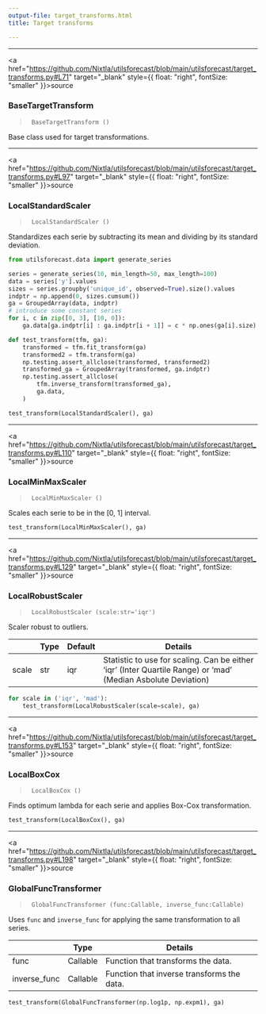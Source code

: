 ```yaml
---
output-file: target_transforms.html
title: Target transforms

---
```


------------------------------------------------------------------------

<a
href="https://github.com/Nixtla/utilsforecast/blob/main/utilsforecast/target_transforms.py#L71"
target="_blank" style={{ float: "right", fontSize: "smaller" }}>source</a>

### BaseTargetTransform

> ``` text
>  BaseTargetTransform ()
> ```

Base class used for target transformations.

------------------------------------------------------------------------

<a
href="https://github.com/Nixtla/utilsforecast/blob/main/utilsforecast/target_transforms.py#L97"
target="_blank" style={{ float: "right", fontSize: "smaller" }}>source</a>

### LocalStandardScaler

> ``` text
>  LocalStandardScaler ()
> ```

Standardizes each serie by subtracting its mean and dividing by its
standard deviation.

```python
from utilsforecast.data import generate_series
```


```python
series = generate_series(10, min_length=50, max_length=100)
data = series['y'].values
sizes = series.groupby('unique_id', observed=True).size().values
indptr = np.append(0, sizes.cumsum())
ga = GroupedArray(data, indptr)
# introduce some constant series
for i, c in zip([0, 3], [10, 0]):
    ga.data[ga.indptr[i] : ga.indptr[i + 1]] = c * np.ones(ga[i].size)
```


```python
def test_transform(tfm, ga):
    transformed = tfm.fit_transform(ga)
    transformed2 = tfm.transform(ga)
    np.testing.assert_allclose(transformed, transformed2)
    transformed_ga = GroupedArray(transformed, ga.indptr)
    np.testing.assert_allclose(
        tfm.inverse_transform(transformed_ga),
        ga.data,
    )
```


```python
test_transform(LocalStandardScaler(), ga)
```

------------------------------------------------------------------------

<a
href="https://github.com/Nixtla/utilsforecast/blob/main/utilsforecast/target_transforms.py#L110"
target="_blank" style={{ float: "right", fontSize: "smaller" }}>source</a>

### LocalMinMaxScaler

> ``` text
>  LocalMinMaxScaler ()
> ```

Scales each serie to be in the \[0, 1\] interval.

```python
test_transform(LocalMinMaxScaler(), ga)
```

------------------------------------------------------------------------

<a
href="https://github.com/Nixtla/utilsforecast/blob/main/utilsforecast/target_transforms.py#L129"
target="_blank" style={{ float: "right", fontSize: "smaller" }}>source</a>

### LocalRobustScaler

> ``` text
>  LocalRobustScaler (scale:str='iqr')
> ```

Scaler robust to outliers.

|       | **Type** | **Default** | **Details**                                                                                                   |
|------|------------------|-------------------------|-------------------------|
| scale | str      | iqr         | Statistic to use for scaling. Can be either ‘iqr’ (Inter Quartile Range) or ‘mad’ (Median Asbolute Deviation) |

```python
for scale in ('iqr', 'mad'):
    test_transform(LocalRobustScaler(scale=scale), ga)
```

------------------------------------------------------------------------

<a
href="https://github.com/Nixtla/utilsforecast/blob/main/utilsforecast/target_transforms.py#L153"
target="_blank" style={{ float: "right", fontSize: "smaller" }}>source</a>

### LocalBoxCox

> ``` text
>  LocalBoxCox ()
> ```

Finds optimum lambda for each serie and applies Box-Cox transformation.

```python
test_transform(LocalBoxCox(), ga)
```

------------------------------------------------------------------------

<a
href="https://github.com/Nixtla/utilsforecast/blob/main/utilsforecast/target_transforms.py#L198"
target="_blank" style={{ float: "right", fontSize: "smaller" }}>source</a>

### GlobalFuncTransformer

> ``` text
>  GlobalFuncTransformer (func:Callable, inverse_func:Callable)
> ```

Uses `func` and `inverse_func` for applying the same transformation to
all series.

|              | **Type** | **Details**                                |
|--------------|----------|--------------------------------------------|
| func         | Callable | Function that transforms the data.         |
| inverse_func | Callable | Function that inverse transforms the data. |

```python
test_transform(GlobalFuncTransformer(np.log1p, np.expm1), ga)
```

